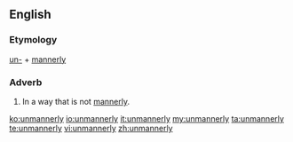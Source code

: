 ==English==

===Etymology===
[[un-]] + [[mannerly]]

===Adverb===
{{en-adv}}

# In a way that is not [[mannerly]].

[[ko:unmannerly]]
[[io:unmannerly]]
[[it:unmannerly]]
[[my:unmannerly]]
[[ta:unmannerly]]
[[te:unmannerly]]
[[vi:unmannerly]]
[[zh:unmannerly]]